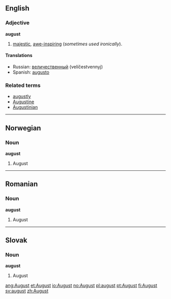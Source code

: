 {{see|August}}
==English==

{{rfap}}

===Adjective===
'''august'''

# [[majestic]], [[awe-inspiring]] (''sometimes used ironically'').

====Translations====
*Russian: [[величественный]] (velíčestvennyj)
*Spanish: [[augusto]]

===Related terms===
*[[augustly]]
*[[Augustine]]
*[[Augustinian]]

----
==Norwegian==
===Noun===
'''august'''

#August

----
==Romanian==
===Noun===
'''august'''

#August

----
==Slovak==
===Noun===
'''august''' {{m}}

#August

[[ang:August]]
[[et:August]]
[[io:August]]
[[no:August]]
[[pl:august]]
[[pt:August]]
[[fi:August]]
[[sv:august]]
[[zh:August]]